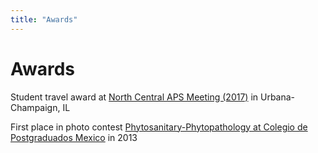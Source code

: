 ```yaml
---
title: "Awards"
---
```

  
  
# Awards  
      
Student travel award at [North Central APS Meeting (2017)](https://www.apsnet.org/members/divisions/nc/Pages/TravelAwards.aspx) in Urbana-Champaign, IL  

First place in photo contest [Phytosanitary-Phytopathology at Colegio de Postgraduados Mexico ](https://www.colpos.mx/wb/index.php/campus-montecillo/posgrados/fitosanidad) in 2013



